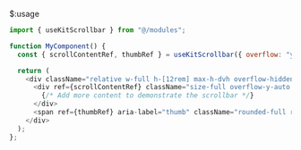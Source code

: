 $:usage

```js showLineNumbers{number}
import { useKitScrollbar } from "@/modules";

function MyComponent() {
  const { scrollContentRef, thumbRef } = useKitScrollbar({ overflow: "y" });

  return (
    <div className="relative w-full h-[12rem] max-h-dvh overflow-hidden">
      <div ref={scrollContentRef} className="size-full overflow-y-auto overflow-x-hidden">
        {/* Add more content to demonstrate the scrollbar */}
      </div>
      <span ref={thumbRef} aria-label="thumb" className="rounded-full right-8 w-1.5" />
    </div>
  );
};
```